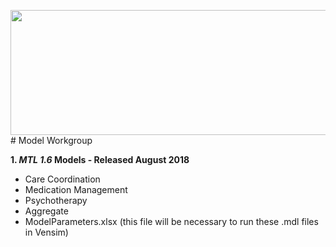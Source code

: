 <img src = "https://github.com/lzim/teampsd/blob/teampsd_style/teampsd_logo/team_psd_logo_sm.png"
     height = "200" width = "600">  
# Model Workgroup

**1. *MTL 1.6* Models - Released August 2018**

- Care Coordination
- Medication Management
- Psychotherapy
- Aggregate
- ModelParameters.xlsx (this file will be necessary to run these .mdl files in Vensim)
